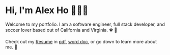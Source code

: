 # Hi, I'm Alex Ho 🙋🏻‍♂️

Welcome to my portfolio. I am a software engineer, full stack developer, and soccer lover based out of California and Virginia. ⚽️ 🤗 

Check out my [Resume](https://raw.githubusercontent.com/hho114/resume/master/huy_ho_resume.pdf) in [pdf](https://raw.githubusercontent.com/hho114/resume/master/huy_ho_resume.pdf), [word doc](https://github.com/hho114/resume/blob/master/huy_ho_resume.docx?raw=true), or go down to learn more about me. 🚀